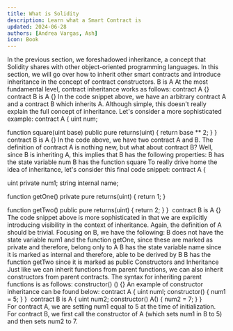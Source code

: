 ```yaml
---
title: What is Solidity
description: Learn what a Smart Contract is
updated: 2024-06-28
authors: [Andrea Vargas, Ash]
icon: Book
---
```

In the previous section, we foreshadowed inheritance, a concept that Solidity shares with other object-oriented programming languages. In this section, we will go over how to inherit other smart contracts and introduce inheritance in the concept of contract constructors.
B is A
At the most fundamental level, contract inheritance works as follows:
contract A {}
​
contract B is A {}
In the code snippet above, we have an arbitrary contract A and a contract B which inherits A. Although simple, this doesn't really explain the full concept of inheritance. Let's consider a more sophisticated example:
contract A {
  uint num;
  
  function square(uint base) public pure returns(uint) {
        return base ** 2;
  }
}
​
contract B is A {}
In the code above, we have two contract A and B. The definition of contract A is nothing new, but what about contract B? Well, since B is inheriting A, this implies that B has the following properties:
B has the state variable num
B has the function square
To really drive home the idea of inheritance, let's consider this final code snippet:
contract A {
  
  uint private num1;
  string internal name;
  
  function getOne() private pure returns(uint) {
    return 1;
  }
  
  function getTwo() public pure returns(uint) {
    return 2;
  }
}
​
contract B is A {}
The code snippet above is more sophisticated in that we are explicitly introducing visibility in the context of inheritance. Again, the definition of A should be trivial. Focusing on B, we have the following:
B does not have the state variable num1 and the function getOne, since these are marked as private and therefore, belong only to A
B has the state variable name since it is marked as internal and therefore, able to be derived by B
B has the function getTwo since it is marked as public
Constructors and Inheritance
Just like we can inherit functions from parent functions, we can also inherit constructors from parent contracts. The syntax for inheriting parent functions is as follows:
constructor() <parent-name>() {}
An example of constructor inheritance can be found below:
contract A {
  uint numl;
  constructor() {
    num1 = 5;
  }
}
​
contract B is A {
  uint num2;
  constructor() A() {
    num2 = 7;
  }
}   
For contract A, we are setting num1 equal to 5 at the time of initialization. For contract B, we first call the constructor of A (which sets num1 in B to 5) and then sets num2 to 7. 